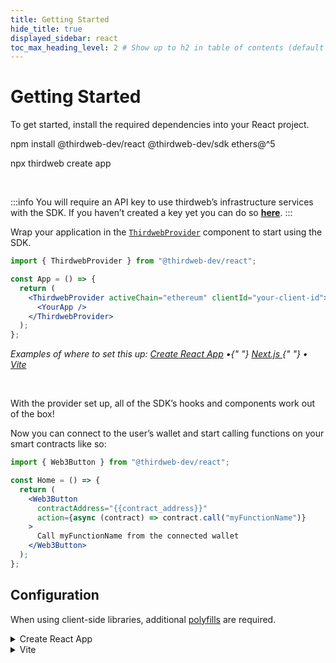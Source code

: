 ```yaml
---
title: Getting Started
hide_title: true
displayed_sidebar: react
toc_max_heading_level: 2 # Show up to h2 in table of contents (default is up to h3)
---
```



# Getting Started

To get started, install the required dependencies into your React project.

<Tabs>
<TabItem value="existing" label="Existing Projects">

<CodeBlock language="bash">
  npm install @thirdweb-dev/react @thirdweb-dev/sdk ethers@^5
</CodeBlock>

</TabItem>
<TabItem value="new" label="New Projects">

<CodeBlock language="bash">

npx thirdweb create app

</CodeBlock>

</TabItem>
</Tabs>

<br />

:::info
You will require an API key to use thirdweb’s infrastructure services with the SDK. If you haven’t created a key yet you can do so [**here**](https://thirdweb.com/create-api-key).
:::

Wrap your application in the [`ThirdwebProvider`](/react/react.thirdwebprovider) component to start using the SDK.

```jsx
import { ThirdwebProvider } from "@thirdweb-dev/react";

const App = () => {
  return (
    <ThirdwebProvider activeChain="ethereum" clientId="your-client-id">
      <YourApp />
    </ThirdwebProvider>
  );
};
```

<p style={{ opacity: 0.8, marginTop: -8 }}>
  <i>
    Examples of where to set this up: <a href="#cra">Create React App</a> •{" "}
    <a href="https://github.com/thirdweb-example/next-javascript-starter/blob/main/pages/_app.js">
      Next.js
    </a>{" "}
    • <a href="#vite">Vite</a>
  </i>
</p>

<br />

With the provider set up, all of the SDK&rsquo;s hooks and components work out of the box!

Now you can connect to the user&rsquo;s wallet and start calling functions on your smart contracts like so:

```jsx
import { Web3Button } from "@thirdweb-dev/react";

const Home = () => {
  return (
    <Web3Button
      contractAddress="{{contract_address}}"
      action={async (contract) => contract.call("myFunctionName")}
    >
      Call myFunctionName from the connected wallet
    </Web3Button>
  );
};
```

## Configuration

When using client-side libraries, additional [polyfills](https://developer.mozilla.org/en-US/docs/Glossary/Polyfill) are required.

<details>
  <summary>
    Create React App
</summary>
<div>

<Tabs>
  <TabItem value="npm" label="npm">
    <CodeBlock language="bash">npm i assert stream -D</CodeBlock>
  </TabItem>
  <TabItem value="yarn" label="yarn">
    <CodeBlock language="bash">yarn add assert stream -D</CodeBlock>
  </TabItem>
  <TabItem value="pnpm" label="pnpm">
    <CodeBlock language="bash">pnpm add assert stream -D</CodeBlock>
  </TabItem>
</Tabs>

To ignore the sourcemap warnings, create a `.env` file with the following in your root directory:

```text
GENERATE_SOURCEMAP=false
```

Now, you can start using the SDK!

</div>
</details>

<details>
  <summary>
   Vite
   </summary>
    <div>

Install the vite plugins

<Tabs>
  <TabItem value="npm" label="npm">
    <CodeBlock language="bash">
      npm i @vitejs/plugin-react vite-plugin-node-polyfills -D
    </CodeBlock>
  </TabItem>
  <TabItem value="yarn" label="yarn">
    <CodeBlock language="bash">
      yarn add @vitejs/plugin-react vite-plugin-node-polyfills -D
    </CodeBlock>
  </TabItem>
  <TabItem value="pnpm" label="pnpm">
    <CodeBlock language="bash">
      pnpm add @vitejs/plugin-react vite-plugin-node-polyfills -D
    </CodeBlock>
  </TabItem>
</Tabs>

In the `vite.config.js` file, add the following configuration:

```js
import react from "@vitejs/plugin-react";
import { defineConfig } from "vite";
import { nodePolyfills } from "vite-plugin-node-polyfills";

// https://vitejs.dev/config/
export default defineConfig({
  plugins: [react(), nodePolyfills()],
  define: {
    "process.env": {},
  },
});
```

Now, you can start using the SDK!

</div>
</details>
